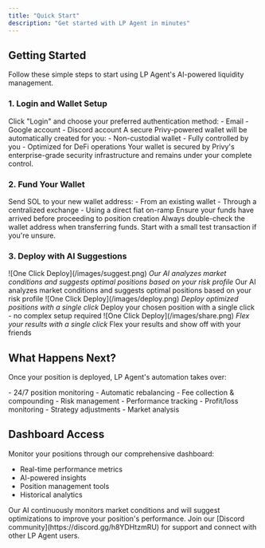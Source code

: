 ```yaml
---
title: "Quick Start"
description: "Get started with LP Agent in minutes"
---
```


## Getting Started

Follow these simple steps to start using LP Agent's AI-powered liquidity management.

### 1. Login and Wallet Setup

<Steps>
  <Step title="Connect with Privy">
    Click "Login" and choose your preferred authentication method: - Email -
    Google account - Discord account
  </Step>
  <Step title="Create Wallet">
    A secure Privy-powered wallet will be automatically created for you: -
    Non-custodial wallet - Fully controlled by you - Optimized for DeFi
    operations
  </Step>
</Steps>

<Youtube id="cpXiWul-xMg" />

<Note>
  Your wallet is secured by Privy's enterprise-grade security infrastructure and
  remains under your complete control.
</Note>

### 2. Fund Your Wallet

<Steps>
  <Step title="Transfer SOL">
    Send SOL to your new wallet address: - From an existing wallet - Through a
    centralized exchange - Using a direct fiat on-ramp
  </Step>
  <Step title="Verify Balance">
    Ensure your funds have arrived before proceeding to position creation
  </Step>
</Steps>

<Youtube id="dwyxS5sD2rk" />

<Warning>
  Always double-check the wallet address when transferring funds. Start with a
  small test transaction if you're unsure.
</Warning>

### 3. Deploy with AI Suggestions

<Steps>
  <Step title="Review Suggestions">
    <Frame>
      ![One Click Deploy](/images/suggest.png)
      <em>
        Our AI analyzes market conditions and suggests optimal positions based
        on your risk profile
      </em>
    </Frame>
    Our AI analyzes market conditions and suggests optimal positions based on your
    risk profile
  </Step>
  <Step title="One-Click Deploy">
    <Frame>
      ![One Click Deploy](/images/deploy.png)
      <em>Deploy optimized positions with a single click</em>
    </Frame>
    Deploy your chosen position with a single click - no complex setup required
  </Step>
  <Step title="Flex your results">
    <Frame>
      ![One Click Deploy](/images/share.png)
      <em>Flex your results with a single click</em>
    </Frame>
    Flex your results and show off with your friends
  </Step>
</Steps>

<Youtube id="O4mzJ1qRnZ4" />

## What Happens Next?

Once your position is deployed, LP Agent's automation takes over:

<CardGroup cols={2}>
  <Card title="Active Management" icon="robot">
    - 24/7 position monitoring - Automatic rebalancing - Fee collection &
    compounding - Risk management
  </Card>
  <Card title="Real-time Updates" icon="chart-line">
    - Performance tracking - Profit/loss monitoring - Strategy adjustments -
    Market analysis
  </Card>
</CardGroup>

## Dashboard Access

Monitor your positions through our comprehensive dashboard:

- Real-time performance metrics
- AI-powered insights
- Position management tools
- Historical analytics

<Note>
  Our AI continuously monitors market conditions and will suggest optimizations
  to improve your position's performance.
</Note>

<Card title="Need Help?" icon="headset">
  Join our [Discord community](https://discord.gg/h8YDHtzmRU) for support and
  connect with other LP Agent users.
</Card>
